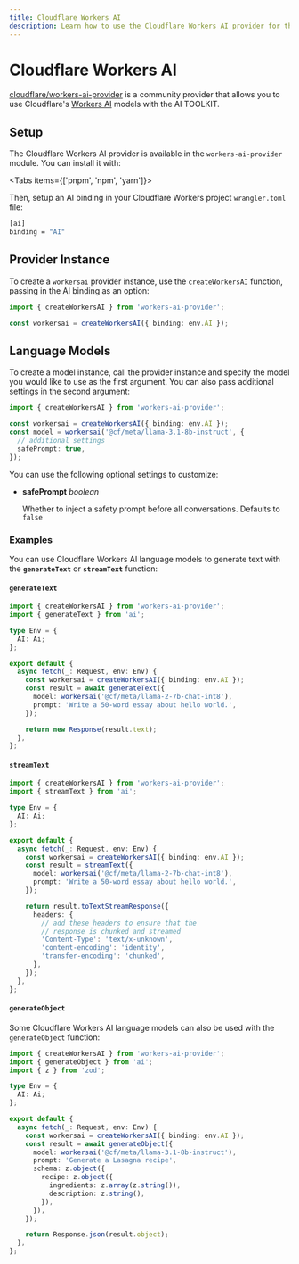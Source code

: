 ```yaml
---
title: Cloudflare Workers AI
description: Learn how to use the Cloudflare Workers AI provider for the AI TOOLKIT.
---
```


# Cloudflare Workers AI

[cloudflare/workers-ai-provider](https://github.com/cloudflare/workers-ai-provider/) is a community provider that allows you to use Cloudflare's [Workers AI](https://ai.cloudflare.com/) models with the AI TOOLKIT.

## Setup

The Cloudflare Workers AI provider is available in the `workers-ai-provider` module. You can install it with:

<Tabs items={['pnpm', 'npm', 'yarn']}>
  <Tab>
    <Snippet text="pnpm add workers-ai-provider" />
  </Tab>
  <Tab>
    <Snippet text="npm install workers-ai-provider" />
  </Tab>
  <Tab>
    <Snippet text="yarn add workers-ai-provider" />
  </Tab>
</Tabs>

Then, setup an AI binding in your Cloudflare Workers project `wrangler.toml` file:

```bash filename="wrangler.toml"
[ai]
binding = "AI"
```

## Provider Instance

To create a `workersai` provider instance, use the `createWorkersAI` function, passing in the AI binding as an option:

```typescript
import { createWorkersAI } from 'workers-ai-provider';

const workersai = createWorkersAI({ binding: env.AI });
```

## Language Models

To create a model instance, call the provider instance and specify the model you would like to use as the first argument. You can also pass additional settings in the second argument:

```typescript highlight="4-7"
import { createWorkersAI } from 'workers-ai-provider';

const workersai = createWorkersAI({ binding: env.AI });
const model = workersai('@cf/meta/llama-3.1-8b-instruct', {
  // additional settings
  safePrompt: true,
});
```

You can use the following optional settings to customize:

- **safePrompt** _boolean_

  Whether to inject a safety prompt before all conversations. Defaults to `false`

### Examples

You can use Cloudflare Workers AI language models to generate text with the **`generateText`** or **`streamText`** function:

#### `generateText`

```typescript
import { createWorkersAI } from 'workers-ai-provider';
import { generateText } from 'ai';

type Env = {
  AI: Ai;
};

export default {
  async fetch(_: Request, env: Env) {
    const workersai = createWorkersAI({ binding: env.AI });
    const result = await generateText({
      model: workersai('@cf/meta/llama-2-7b-chat-int8'),
      prompt: 'Write a 50-word essay about hello world.',
    });

    return new Response(result.text);
  },
};
```

#### `streamText`

```typescript
import { createWorkersAI } from 'workers-ai-provider';
import { streamText } from 'ai';

type Env = {
  AI: Ai;
};

export default {
  async fetch(_: Request, env: Env) {
    const workersai = createWorkersAI({ binding: env.AI });
    const result = streamText({
      model: workersai('@cf/meta/llama-2-7b-chat-int8'),
      prompt: 'Write a 50-word essay about hello world.',
    });

    return result.toTextStreamResponse({
      headers: {
        // add these headers to ensure that the
        // response is chunked and streamed
        'Content-Type': 'text/x-unknown',
        'content-encoding': 'identity',
        'transfer-encoding': 'chunked',
      },
    });
  },
};
```

#### `generateObject`

Some Cloudflare Workers AI language models can also be used with the `generateObject` function:

```typescript
import { createWorkersAI } from 'workers-ai-provider';
import { generateObject } from 'ai';
import { z } from 'zod';

type Env = {
  AI: Ai;
};

export default {
  async fetch(_: Request, env: Env) {
    const workersai = createWorkersAI({ binding: env.AI });
    const result = await generateObject({
      model: workersai('@cf/meta/llama-3.1-8b-instruct'),
      prompt: 'Generate a Lasagna recipe',
      schema: z.object({
        recipe: z.object({
          ingredients: z.array(z.string()),
          description: z.string(),
        }),
      }),
    });

    return Response.json(result.object);
  },
};
```
